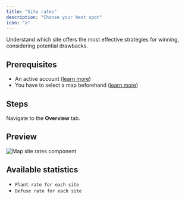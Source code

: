 ```yaml
---
title: "Site rates"
description: "Choose your best spot"
icon: "a"
---
```


Understand which site offers the most effective strategies for winning, considering potential drawbacks.

## Prerequisites

- An active account ([learn more](/get-started/setup))
- You have to select a map beforehand ([learn more](/core/map/root))

## Steps

Navigate to the **Overview** tab.

## Preview

<Frame>
    <img
        src="./images/site-rates/component.png"
        alt="Map site rates component"
    />
</Frame>

## Available statistics

- `Plant rate for each site`
- `Defuse rate for each site`

